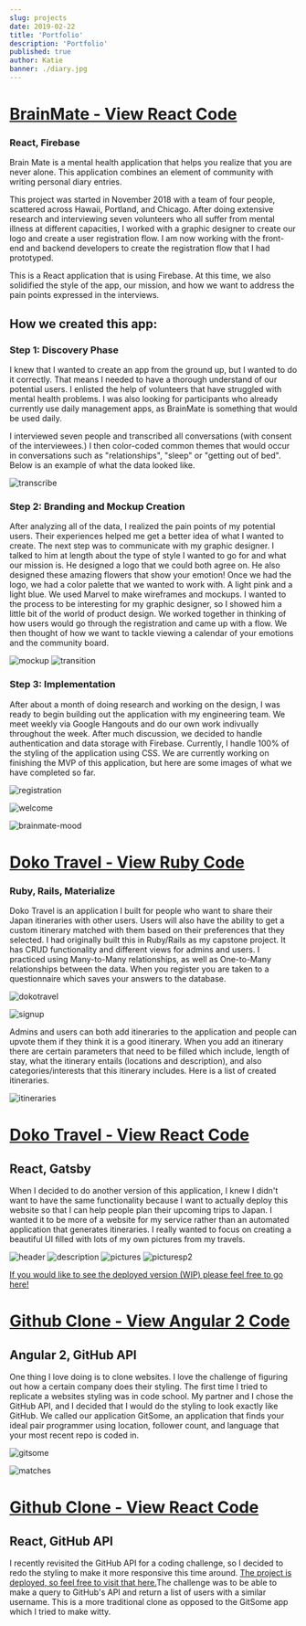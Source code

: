 ```yaml
---
slug: projects
date: 2019-02-22
title: 'Portfolio'
description: 'Portfolio'
published: true
author: Katie
banner: ./diary.jpg
---
```


# [BrainMate - View React Code](https://github.com/katieofcode/brainmate)

### React, Firebase
Brain Mate is a mental health application that helps you realize that you are never alone.
This application combines an element of community with writing personal diary entries.

This project was started in November 2018 with a team of four people, scattered across Hawaii, Portland, and Chicago. After doing extensive research and interviewing seven volunteers who all suffer from mental illness at different capacities, I worked with a graphic designer to create our logo and create a user registration flow. I am now working with the front-end and backend developers to create the registration flow that I had prototyped. 

This is a React application that is using Firebase. At this time, we also solidified the style of the app, our mission, and how we want to address the pain points expressed in the interviews.

## How we created this app:
### Step 1: Discovery Phase

I knew that I wanted to create an app from the ground up, but I wanted to do it correctly. That means I needed to have a thorough understand of our potential users. I enlisted the help of volunteers that have struggled with mental health problems. I was also looking for participants who already currently use daily management apps, as BrainMate is something that would be used daily.

I interviewed seven people and transcribed all conversations (with consent of the interviewees.) I then color-coded common themes that would occur in conversations such as "relationships", "sleep" or "getting out of bed". Below is an example of what the data looked like.

![transcribe](./transcribe.jpg)

### Step 2: Branding and Mockup Creation

After analyzing all of the data, I realized the pain points of my potential users. Their experiences helped me get a better idea of what I wanted to create. The next step was to communicate with my graphic designer. I talked to him at length about the type of style I wanted to go for and what our mission is. He designed a logo that we could both agree on. He also designed these amazing flowers that show your emotion! Once we had the logo, we had a color palette that we wanted to work with. A light pink and a light blue. We used Marvel to make wireframes and mockups. I wanted to the process to be interesting for my graphic designer, so I showed him a little bit of the world of product design. We worked together in thinking of how users would go through the registration and came up with a flow. We then thought of how we want to tackle viewing a calendar of your emotions and the community board.

![mockup](./mockup.jpg)
![transition](./transition.jpg)

### Step 3: Implementation

After about a month of doing research and working on the design, I was ready to begin building out the application with my engineering team. We meet weekly via Google Hangouts and do our own work indivually throughout the week. After much discussion, we decided to handle authentication and data storage with Firebase. Currently, I handle 100% of the styling of the application using CSS. We are currently working on finishing the MVP of this application, but here are some images of what we have completed so far.

![registration](./registration.jpg)

![welcome](./page2.jpg)

![brainmate-mood](./diary.jpg)


# [Doko Travel - View Ruby Code](https://github.com/KatieOfCode/Doko-Travel)

### Ruby, Rails, Materialize
Doko Travel is an application I built for people who want to share their Japan itineraries with other users. Users will also have the ability to get a custom itinerary matched with them based on their preferences that they selected. I had originally built this in Ruby/Rails as my capstone project. It has CRUD functionality and different views for admins and users. I practiced using Many-to-Many relationships, as well as One-to-Many relationships between the data. When you register you are taken to a questionnaire which saves your answers to the database.

![dokotravel](https://media.giphy.com/media/4Nk7ezTQpF9OXmqKgJ/giphy.gif)

![signup](./signup.jpg)

Admins and users can both add itineraries to the application and people can upvote them if they think it is a good itinerary. When you add an itinerary there are certain parameters that need to be filled which include, length of stay, what the itinerary entails (locations and description), and also categories/interests that this itinerary includes. Here is a list of created itineraries.

![itineraries](https://media.giphy.com/media/iXV26nnTE1OmLL8gB9/giphy.gif)

# [Doko Travel - View React Code](https://github.com/KatieOfCode/dokotravel2.0)

## React, Gatsby
When I decided to do another version of this application, I knew I didn't want to have the same functionality because I want to actually deploy this website so that I can help people plan their upcoming trips to Japan. I wanted it to be more of a website for my service rather than an automated application that generates itineraries. I really wanted to focus on creating a beautiful UI filled with lots of my own pictures from my travels.

![header](./header.jpg)
![description](./second.jpg)
![pictures](./third.jpg)
![picturesp2](./fourth.jpg)

[If you would like to see the deployed version (WIP) please feel free to go here!](https://zen-lovelace-7fd594.netlify.com/)

# [Github Clone - View Angular 2 Code](https://github.com/KatieOfCode/GitSome)

## Angular 2, GitHub API
One thing I love doing is to clone websites. I love the challenge of figuring out how a certain company  does their styling. The first time I tried to replicate a websites styling was in code school. My partner and I chose the GitHub API, and I decided that I would do the styling to look exactly like GitHub. We called our application GitSome, an application that finds your ideal pair programmer using location, follower count, and language that your most recent repo is coded in.

![gitsome](./gitsome.jpg)

![matches](./matches.jpg)

# [Github Clone - View React Code](https://github.com/KatieOfCode/thisdotexercise)

## React, GitHub API
I recently revisited the GitHub API for a coding challenge, so I decided to redo the styling to make it more responsive this time around. [The project is deployed, so feel free to visit that here.](https://mystifying-johnson-8a1da7.netlify.com)The challenge was to be able to make a query to GitHub's API and return a list of users with a similar username. This is a more traditional clone as opposed to the GitSome app which I tried to make witty.

